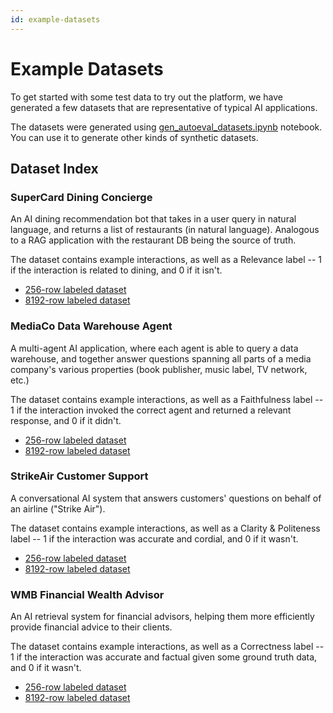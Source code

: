 ```yaml
---
id: example-datasets
---
```



# Example Datasets

To get started with some test data to try out the platform, we have generated a few
datasets that are representative of typical AI applications.

The datasets were generated using [gen_autoeval_datasets.ipynb](https://github.com/lastmile-ai/lastmile-docs/blob/main/cookbook/data/gen_autoeval_datasets.ipynb) notebook. You can use it to generate other kinds of synthetic datasets.

## Dataset Index

### SuperCard Dining Concierge
An AI dining recommendation bot that takes in a user query in natural language, and returns a list of restaurants (in natural language). Analogous to a RAG application with the restaurant DB being the source of truth.

The dataset contains example interactions, as well as a Relevance label -- 1 if the interaction is related to dining, and 0 if it isn't.

* [256-row labeled dataset](https://github.com/lastmile-ai/lastmile-docs/blob/main/cookbook/data/supercard_dining/supercard_dining_concierge_256.parquet)
* [8192-row labeled dataset](https://github.com/lastmile-ai/lastmile-docs/blob/main/cookbook/data/supercard_dining/supercard_dining_concierge_256.parquet)


### MediaCo Data Warehouse Agent
A multi-agent AI application, where each agent is able to query a data warehouse, and together answer questions spanning all parts of a media company's various properties (book publisher, music label, TV network, etc.)

The dataset contains example interactions, as well as a Faithfulness label -- 1 if the interaction invoked the correct agent and returned a relevant response, and 0 if it didn't.

* [256-row labeled dataset](https://github.com/lastmile-ai/lastmile-docs/blob/main/cookbook/data/mediaco_agent/mediaco_data_warehouse_256.parquet)
* [8192-row labeled dataset](https://github.com/lastmile-ai/lastmile-docs/blob/main/cookbook/data/mediaco_agent/mediaco_data_warehouse_8192.parquet)


### StrikeAir Customer Support
A conversational AI system that answers customers' questions on behalf of an airline ("Strike Air").

The dataset contains example interactions, as well as a Clarity & Politeness label -- 1 if the interaction was accurate and cordial, and 0 if it wasn't.

* [256-row labeled dataset](https://github.com/lastmile-ai/lastmile-docs/blob/main/cookbook/data/strikeair_customer_support/strikeair_customer_support_256.parquet)
* [8192-row labeled dataset](https://github.com/lastmile-ai/lastmile-docs/blob/main/cookbook/data/strikeair_customer_support/strikeair_customer_support_8192.parquet)


### WMB Financial Wealth Advisor
An AI retrieval system for financial advisors, helping them more efficiently provide financial advice to their clients.

The dataset contains example interactions, as well as a Correctness label -- 1 if the interaction was accurate and factual given some ground truth data, and 0 if it wasn't.

* [256-row labeled dataset](https://github.com/lastmile-ai/lastmile-docs/blob/main/cookbook/data/wmb_wealth_advisor/wmb_wealth_advisor_256.parquet)
* [8192-row labeled dataset](https://github.com/lastmile-ai/lastmile-docs/blob/main/cookbook/data/wmb_wealth_advisor/wmb_wealth_advisor_8192.parquet)